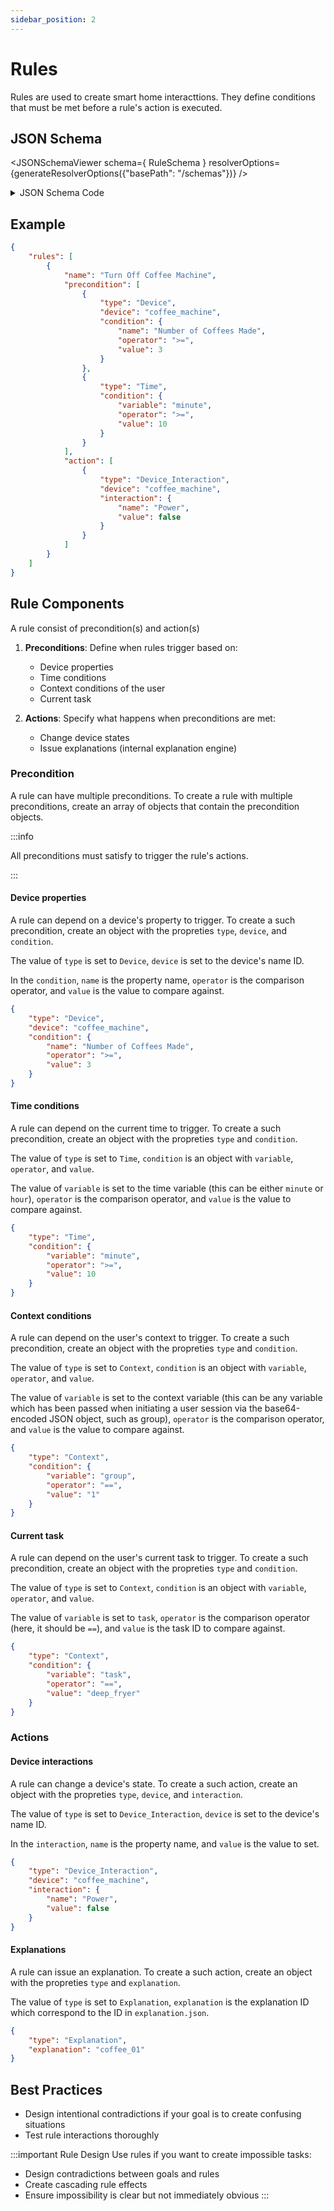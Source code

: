 ```yaml
---
sidebar_position: 2
---
```



# Rules


Rules are used to create smart home interacttions. They define conditions that must be met before a rule's action is executed.

## JSON Schema

<JSONSchemaViewer schema={ RuleSchema } resolverOptions={generateResolverOptions({"basePath": "/schemas"})} />

<details>
    <summary>JSON Schema Code</summary>

    <InlineSchemaDisplay 
    schema={RuleSchema} 
    resolverOptions={generateResolverOptions({"basePath": "/schemas"})} 
    title="Device Schema"
    />
</details>

## Example

```json
{
    "rules": [
        {
            "name": "Turn Off Coffee Machine",
            "precondition": [
                {
                    "type": "Device",
                    "device": "coffee_machine",
                    "condition": {
                        "name": "Number of Coffees Made",
                        "operator": ">=",
                        "value": 3
                    }
                },
                {
                    "type": "Time",
                    "condition": {
                        "variable": "minute",
                        "operator": ">=",
                        "value": 10
                    }
                }
            ],
            "action": [
                {
                    "type": "Device_Interaction",
                    "device": "coffee_machine",
                    "interaction": {
                        "name": "Power",
                        "value": false
                    }
                }
            ]
        }
    ]
}
```

## Rule Components

A rule consist of precondition(s) and action(s)

1. **Preconditions**: Define when rules trigger based on:
   - Device properties
   - Time conditions
   - Context conditions of the user
   - Current task


2. **Actions**: Specify what happens when preconditions are met:
   - Change device states
   - Issue explanations (internal explanation engine)

### Precondition

A rule can have multiple preconditions. To create a rule with multiple preconditions, create an array of objects that contain the precondition objects.

:::info

All preconditions must satisfy to trigger the rule's actions.

:::

#### Device properties

A rule can depend on a device's property to trigger. To create a such precondition, create an object with the propreties `type`, `device`, and `condition`.

The value of `type` is set to `Device`, `device` is set to the device's name ID.

In the `condition`, `name` is the property name, `operator` is the comparison operator, and `value` is the value to compare against.

```json
{
    "type": "Device",
    "device": "coffee_machine",
    "condition": {
        "name": "Number of Coffees Made",
        "operator": ">=",
        "value": 3
    }
}
```

#### Time conditions

A rule can depend on the current time to trigger. To create a such precondition, create an object with the propreties `type` and `condition`.

The value of `type` is set to `Time`, `condition` is an object with `variable`, `operator`, and `value`.

The value of `variable` is set to the time variable (this can be either `minute` or `hour`), `operator` is the comparison operator, and `value` is the value to compare against.

```json
{
    "type": "Time",
    "condition": {
        "variable": "minute",
        "operator": ">=",
        "value": 10
    }
}
```
#### Context conditions

A rule can depend on the user's context to trigger. To create a such precondition, create an object with the propreties `type` and `condition`.

The value of `type` is set to `Context`, `condition` is an object with `variable`, `operator`, and `value`.

The value of `variable` is set to the context variable (this can be any variable which has been passed when initiating a user session via the base64-encoded JSON object, such as group), `operator` is the comparison operator, and `value` is the value to compare against.

```json
{
    "type": "Context",
    "condition": {
        "variable": "group",
        "operator": "==",
        "value": "1"
    }
}
```

#### Current task

A rule can depend on the user's current task to trigger. To create a such precondition, create an object with the propreties `type` and `condition`.

The value of `type` is set to `Context`, `condition` is an object with `variable`, `operator`, and `value`.

The value of `variable` is set to `task`, `operator` is the comparison operator (here, it should be `==`), and `value` is the task ID to compare against.

```json
{
    "type": "Context",
    "condition": {
        "variable": "task",
        "operator": "==",
        "value": "deep_fryer"
    }
}
```

### Actions

#### Device interactions

A rule can change a device's state. To create a such action, create an object with the propreties `type`, `device`, and `interaction`.

The value of `type` is set to `Device_Interaction`, `device` is set to the device's name ID.

In the `interaction`, `name` is the property name, and `value` is the value to set.

```json
{
    "type": "Device_Interaction",
    "device": "coffee_machine",
    "interaction": {
        "name": "Power",
        "value": false
    }
}
```

#### Explanations

A rule can issue an explanation. To create a such action, create an object with the propreties `type` and `explanation`.

The value of `type` is set to `Explanation`, `explanation` is the explanation ID which correspond to the ID in `explanation.json`.

```json
{
    "type": "Explanation",
    "explanation": "coffee_01"
}
```


## Best Practices

 - Design intentional contradictions if your goal is to create confusing situations
 - Test rule interactions thoroughly

 :::important Rule Design
Use rules if you want to create impossible tasks:
- Design contradictions between goals and rules
- Create cascading rule effects
- Ensure impossibility is clear but not immediately obvious
:::